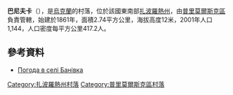 {{expand|time=2016-11-19T16:14:14+00:00}}
{{coord|46|45|1|N|36|22|41|E|scale:100000|display=title}}

'''巴尼夫卡'''（{{lang-uk|Банівка}}），是[[烏克蘭|烏克蘭]]的村落，位於該國東南部[[扎波羅熱州|扎波羅熱州]]，由[[普里莫爾斯克區|普里莫爾斯克區]]負責管轄，始建於1861年，面積2.74平方公里，海拔高度12米，2001年人口1,144，人口密度每平方公里417.2人。

==參考資料==
* [http://weather.in.ua/ua/zaporozhskaja/634 Погода в селі Банівка] {{Wayback|url=http://weather.in.ua/ua/zaporozhskaja/634 |date=20111220174356 }}

{{DEFAULTSORT:Банівка}}
[[Category:扎波羅熱州村落|Category:扎波羅熱州村落]]
[[Category:普里莫爾斯克區村落|Category:普里莫爾斯克區村落]]


{{Zaporizhia-geo-stub}}
